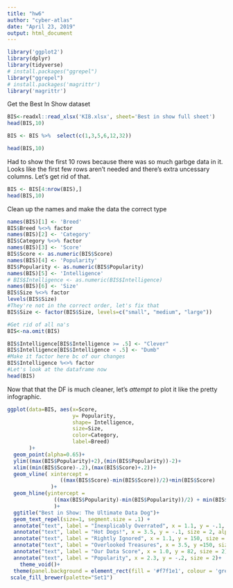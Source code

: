 ---
title: "hw6"
author: "cyber-atlas"
date: "April 23, 2019"
output: html_document
---
```{r}
library('ggplot2')
library(dplyr)
library(tidyverse)
# install.packages("ggrepel")
library("ggrepel")
# install.packages('magrittr')
library('magrittr')
```

Get the Best In Show dataset

```{r}
BIS<-readxl::read_xlsx('KIB.xlsx', sheet='Best in show full sheet')
head(BIS,10)
```

```{r}
BIS <- BIS %>%  select(c(1,3,5,6,12,32))

head(BIS,10)

```
Had to show the first 10 rows because there was so much garbge data in it. Looks like the first few rows aren't needed and there's extra uncessary columns. Let's get rid of that.

```{r}
BIS <- BIS[4:nrow(BIS),]
head(BIS,10)
```

Clean up the names and make the data the correct type

```{r}
names(BIS)[1] <- 'Breed'
BIS$Breed %<>% factor 
names(BIS)[2] <- 'Category'
BIS$Category %<>% factor
names(BIS)[3] <- 'Score'
BIS$Score <- as.numeric(BIS$Score)
names(BIS)[4] <- 'Popularity'
BIS$Popularity <- as.numeric(BIS$Popularity)
names(BIS)[5] <- 'Intelligence'
# BIS$Intelligence <- as.numeric(BIS$Intelligence)
names(BIS)[6] <- 'Size'
BIS$Size %<>% factor
levels(BIS$Size)
#They're not in the correct order, let's fix that
BIS$Size <- factor(BIS$Size, levels=c("small", "medium", "large"))

#Get rid of all na's
BIS<-na.omit(BIS)

BIS$Intelligence[BIS$Intelligence >= .5] <- "Clever"
BIS$Intelligence[BIS$Intelligence < .5] <- "Dumb"
#Make it factor here bc of our changes
BIS$Intelligence %<>% factor
#Let's look at the dataframe now
head(BIS) 
```

Now that that the DF is much cleaner, let's *attempt to* plot it like the pretty infographic. 


```{r}


ggplot(data=BIS, aes(x=Score, 
                     y= Popularity, 
                     shape= Intelligence, 
                     size=Size, 
                     color=Category, 
                     label=Breed)
       )+
  geom_point(alpha=0.65)+
  ylim((max(BIS$Popularity)+2),(min(BIS$Popularity))-2)+
  xlim((min(BIS$Score)-.2),(max(BIS$Score)+.2))+
  geom_vline( xintercept = 
                 ((max(BIS$Score)-min(BIS$Score))/2)+min(BIS$Score)
              )+
  geom_hline(yintercept = 
               ((max(BIS$Popularity)-min(BIS$Popularity))/2) + min(BIS$Popularity)
               )+
  ggtitle("Best in Show: The Ultimate Data Dog")+
  geom_text_repel(size=1, segment.size = .1) +
  annotate("text", label = "Inexplicably Overrated", x = 1.1, y = -.1, size = 2, alpha=0.5)+
  annotate("text", label = "Hot Dogs!", x = 3.5, y = -.1, size = 2, alpha=0.5)+
  annotate("text", label = "Rightly Ignored", x = 1.1, y = 150, size = 2, alpha=0.5)+
  annotate("text", label = "Overlooked Treasures", x = 3.5, y =150, size = 2, alpha=0.5)+
  annotate("text", label = "Our Data Score", x = 1.0, y = 82, size = 2) +
  annotate("text", label = "Popularity", x = 2.3, y = -.2, size = 2)+
    theme_void()+
  theme(panel.background = element_rect(fill = '#f7f1e1', colour = 'grey'))+
 scale_fill_brewer(palette="Set1")
  

```



